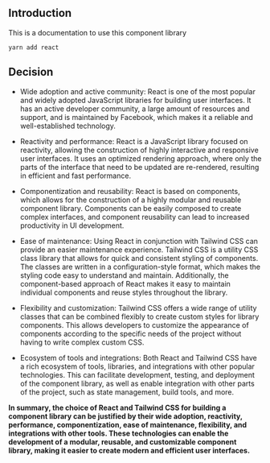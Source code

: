  
<Meta title="Docs/Introduction" />


## Introduction

This is a documentation to use this component library

```
yarn add react
```

## Decision

* Wide adoption and active community: React is one of the most popular and widely adopted JavaScript libraries for building user interfaces. It has an active developer community, a large amount of resources and support, and is maintained by Facebook, which makes it a reliable and well-established technology.

* Reactivity and performance: React is a JavaScript library focused on reactivity, allowing the construction of highly interactive and responsive user interfaces. It uses an optimized rendering approach, where only the parts of the interface that need to be updated are re-rendered, resulting in efficient and fast performance.

* Componentization and reusability: React is based on components, which allows for the construction of a highly modular and reusable component library. Components can be easily composed to create complex interfaces, and component reusability can lead to increased productivity in UI development.

* Ease of maintenance: Using React in conjunction with Tailwind CSS can provide an easier maintenance experience. Tailwind CSS is a utility CSS class library that allows for quick and consistent styling of components. The classes are written in a configuration-style format, which makes the styling code easy to understand and maintain. Additionally, the component-based approach of React makes it easy to maintain individual components and reuse styles throughout the library.

* Flexibility and customization: Tailwind CSS offers a wide range of utility classes that can be combined flexibly to create custom styles for library components. This allows developers to customize the appearance of components according to the specific needs of the project without having to write complex custom CSS.

*  Ecosystem of tools and integrations: Both React and Tailwind CSS have a rich ecosystem of tools, libraries, and integrations with other popular technologies. This can facilitate development, testing, and deployment of the component library, as well as enable integration with other parts of the project, such as state management, build tools, and more.

**In summary, the choice of React and Tailwind CSS for building a component library can be justified by their wide adoption, reactivity, performance, componentization, ease of maintenance, flexibility, and integrations with other tools. These technologies can enable the development of a modular, reusable, and customizable component library, making it easier to create modern and efficient user interfaces.**